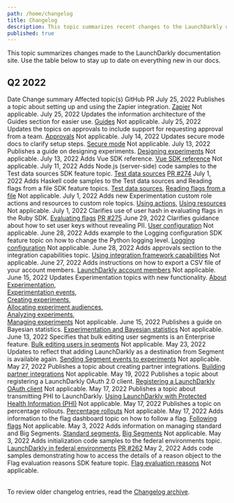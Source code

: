 ```yaml
---
path: /home/changelog
title: Changelog
description: This topic summarizes recent changes to the LaunchDarkly documentation.
published: true
---
```


This topic summarizes changes made to the LaunchDarkly documentation site. Use the table below to stay up to date on everything new in our docs.

## Q2 2022

<Table>
  <TableHeader>
    <TableHeadCell>Date</TableHeadCell>
    <TableHeadCell>Change summary</TableHeadCell>
    <TableHeadCell>Affected topic(s)</TableHeadCell>
    <TableHeadCell>GitHub PR</TableHeadCell>
  </TableHeader>
  <TableBody>
  <TableRow>
    <TableCell>July 25, 2022</TableCell>
    <TableCell>Publishes a topic about setting up and using the Zapier integration.</TableCell>
    <TableCell><a href="/integrations/zapier">Zapier</a></TableCell>
    <TableCell>Not applicable.</TableCell>
  </TableRow>
  <TableRow>
   <TableCell>July 25, 2022</TableCell>
   <TableCell>Updates the information architecture of the Guides section for easier use.</TableCell>
   <TableCell><a href="/guides">Guides</a></TableCell>
   <TableCell>Not applicable.</TableCell>
  </TableRow>
  <TableRow>
   <TableCell>July 25, 2022</TableCell>
   <TableCell>Updates the topics on approvals to include support for requesting approval from a team.</TableCell>
   <TableCell><a href="/home/feature-workflows/approvals">Approvals</a></TableCell>
   <TableCell>Not applicable.</TableCell>
  </TableRow>
  <TableRow>
   <TableCell>July 14, 2022</TableCell>
   <TableCell>Updates secure mode docs to clarify setup steps.</TableCell>
   <TableCell><a href="/sdk/features/secure-mode">Secure mode</a></TableCell>
   <TableCell>Not applicable.</TableCell>
  </TableRow>
  <TableRow>
   <TableCell>July 13, 2022</TableCell>
   <TableCell>Publishes a guide on designing experiments.</TableCell>
   <TableCell><a href="/guides/experimentation/designing-experiments">Designing experiments</a></TableCell>
   <TableCell>Not applicable.</TableCell>
  </TableRow>
  <TableRow>
   <TableCell>July 13, 2022</TableCell>
   <TableCell>Adds Vue SDK reference.</TableCell>
   <TableCell><a href="/sdk/client-side/vue">Vue SDK reference</a></TableCell>
   <TableCell>Not applicable.</TableCell>
  </TableRow>
  <TableRow>
   <TableCell>July 11, 2022</TableCell>
   <TableCell>Adds Node.js (server-side) code samples to the Test data sources SDK feature topic.</TableCell>
   <TableCell><a href="/sdk/features/test-data-sources">Test data sources</a></TableCell>
   <TableCell><a href="https://github.com/launchdarkly/LaunchDarkly-Docs/pull/274">PR #274</a></TableCell>
  </TableRow>
  <TableRow>
    <TableCell>July 1, 2022</TableCell>
   <TableCell>Adds Haskell code samples to the Test data sources and Reading flags from a file SDK feature topics.</TableCell>
   <TableCell><a href="/sdk/features/test-data-sources">Test data sources</a>, <a href="/sdk/features/flags-from-files">Reading flags from a file</a></TableCell>
   <TableCell>Not applicable.</TableCell>
  </TableRow>
  <TableRow>
    <TableCell>July 1, 2022</TableCell>
    <TableCell>Adds new Experimentation custom role actions and resources to  custom role topics.</TableCell>
    <TableCell><a href="/home/members/role-actions">Using actions</a>, <a href="/home/members/role-resources">Using resources</a></TableCell>
    <TableCell>Not applicable.</TableCell>
  </TableRow>
  <TableRow>
    <TableCell>July 1, 2022</TableCell>
    <TableCell>Clarifies use of user hash in evaluating flags in the Ruby SDK.</TableCell>
    <TableCell><a href="/sdk/features/evaluating">Evaluating flags</a></TableCell>
    <TableCell><a href="https://github.com/launchdarkly/LaunchDarkly-Docs/pull/275">PR #275</a></TableCell>
  </TableRow>
  <TableRow>
    <TableCell>June 29, 2022</TableCell>
    <TableCell>Clarifies guidance about how to set user keys without revealing PII.</TableCell>
    <TableCell><a href="/sdk/features/user-config">User configuration</a></TableCell>
    <TableCell>Not applicable.</TableCell>
  </TableRow>
  <TableRow>
    <TableCell>June 28, 2022</TableCell>
    <TableCell>Adds example to the Logging configuration SDK feature topic on how to change the Python logging level.</TableCell>
    <TableCell><a href="/sdk/features/logging">Logging configuration</a></TableCell>
    <TableCell>Not applicable.</TableCell>
  </TableRow>
  <TableRow>
    <TableCell>June 28, 2022</TableCell>
    <TableCell>Adds approvals section to the integration capabilities topic.</TableCell>
    <TableCell><a href="/integrations/partner-integrations/capabilities">Using integration framework capabilities</a></TableCell>
    <TableCell>Not applicable.</TableCell>
  </TableRow>
  <TableRow>
    <TableCell>June 27, 2022</TableCell>
    <TableCell>Adds instructions on how to export a CSV file of your account members.</TableCell>
    <TableCell><a href="/home/members/managing">LaunchDarkly account members</a></TableCell>
    <TableCell>Not applicable.</TableCell>
  </TableRow>
  <TableRow>
    <TableCell>June 15, 2022</TableCell>
    <TableCell>Updates Experimentation topics with new functionality.</TableCell>
    <TableCell><a href="/home/about-experimentation">About Experimentation</a>, <br />
    <a href="/home/about-experimentation/events">Experimentation events</a>, <br />
    <a href="/home/creating-experiments">Creating experiments</a>, <br />
    <a href="/home/creating-experiments/allocation">Allocating experiment audiences</a>, <br />
    <a href="/home/analyzing-experiments">Analyzing experiments</a>, <br />
    <a href="/home/analyzing-experiments/managing">Managing experiments</a></TableCell>
    <TableCell>Not applicable.</TableCell>
  </TableRow>
  <TableRow>
    <TableCell>June 15, 2022</TableCell>
    <TableCell>Publishes a guide on Bayesian statistics.</TableCell>
    <TableCell><a href="/guides/experimentation/bayesian">Experimentation and Bayesian statistics</a></TableCell>
    <TableCell>Not applicable.</TableCell>
  </TableRow>
  <TableRow>
    <TableCell>June 13, 2022</TableCell>
    <TableCell>Specifies that bulk editing user segments is an Enterprise feature.</TableCell>
    <TableCell><a href="/home/users/bulk-edit-segments">Bulk editing users in segments</a></TableCell>
    <TableCell>Not applicable.</TableCell>
  </TableRow>
  <TableRow>
    <TableCell>May 23, 2022</TableCell>
    <TableCell>Updates to reflect that adding LaunchDarkly as a destination from Segment is available again.</TableCell>
    <TableCell><a href="/home/creating-experiments/segment">Sending Segment events to experiments</a></TableCell>
    <TableCell>Not applicable.</TableCell>
  </TableRow>
  <TableRow>
    <TableCell>May 27, 2022</TableCell>
    <TableCell>Publishes a topic about creating partner integrations.</TableCell>
    <TableCell><a href="/integrations/partner-integrations">Building partner integrations</a></TableCell>
    <TableCell>Not applicable.</TableCell>
  </TableRow>
  <TableRow>
    <TableCell>May 19, 2022</TableCell>
    <TableCell>Publishes a topic about registering a LaunchDarkly OAuth 2.0 client.</TableCell>
    <TableCell><a href="/integrations/partner-integrations/oauth-client-registration">Registering a LaunchDarkly OAuth client</a></TableCell>
    <TableCell>Not applicable.</TableCell>
  </TableRow>
  <TableRow>
    <TableCell>May 17, 2022</TableCell>
    <TableCell>Publishes a topic about transmitting PHI to LaunchDarkly.</TableCell>
    <TableCell><a href="/home/advanced/protected-health-info">Using LaunchDarkly with Protected Health Information (PHI)</a></TableCell>
    <TableCell>Not applicable.</TableCell>
  </TableRow>
  <TableRow>
    <TableCell>May 17, 2022</TableCell>
    <TableCell>Publishes a topic on percentage rollouts.</TableCell>
    <TableCell><a href="/home/flags/rollouts">Percentage rollouts</a></TableCell>
    <TableCell>Not applicable.</TableCell>
  </TableRow>
  <TableRow>
    <TableCell>May 17, 2022</TableCell>
    <TableCell>Adds information to the flag dashboard topic on how to follow a flag.</TableCell>
    <TableCell><a href="/home/organize/dashboard#following-flags">Following flags</a></TableCell>
    <TableCell>Not applicable.</TableCell>
  </TableRow>
  <TableRow>
    <TableCell>May 3, 2022</TableCell>
    <TableCell>Adds information on managing standard and Big Segments.</TableCell>
    <TableCell><a href="/home/users/standard-segments">Standard segments</a>, <a href="/home/users/big-segments">Big Segments</a></TableCell>
    <TableCell>Not applicable.</TableCell>
  </TableRow>
  <TableRow>
    <TableCell>May 3, 2022</TableCell>
    <TableCell>Adds initialization code samples to the federal environments topic.</TableCell>
    <TableCell><a href="/home/advanced/federal">LaunchDarkly in federal environments</a></TableCell>
    <TableCell><a href="https://github.com/launchdarkly/LaunchDarkly-Docs/pull/262">PR #262</a></TableCell>
  </TableRow>
  <TableRow>
    <TableCell>May 2, 2022</TableCell>
    <TableCell>Adds code samples demonstrating how to access the details of a reason object to the Flag evaluation reasons SDK feature topic.</TableCell>
    <TableCell><a href="/sdk/features/evaluation-reasons">Flag evaluation reasons</a></TableCell>
    <TableCell>Not applicable.</TableCell>
  </TableRow>
  </TableBody>
  </Table>

To review older changelog entries, read the [Changelog archive](/home/changelog/archive).
